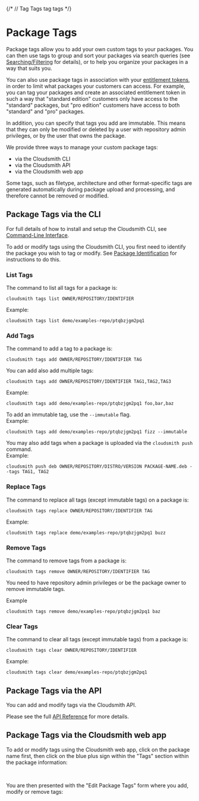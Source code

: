 {/* // Tag Tags tag tags */}


# Package Tags

Package tags allow you to add your own custom tags to your packages. You can then use tags to group and sort your packages via search queries (see <a href="/artifact-management/search-filter-sort-packages">Searching/Filtering</a> for details), or to help you organize your packages in a way that suits you.

You can also use package tags in association with your [entitlement tokens](/software-distribution/entitlement-tokens), in order to limit what packages your customers can access. For example, you can tag your packages and create an associated entitlement token in such a way that "standard edition" customers only have access to the "standard" packages, but "pro edition" customers have access to both "standard" and "pro" packages.

In addition, you can specify that tags you add are immutable. This means that they can only be modified or deleted by a user with repository admin privileges, or by the user that owns the package.

We provide three ways to manage your custom package tags: 

- via the Cloudsmith CLI
- via the Cloudsmith API 
- via the Cloudsmith web app

<Note variant="note">
Some tags, such as filetype, architecture and other format-specific tags are generated automatically during package upload and processing, and therefore cannot be removed or modified.
</Note>

## Package Tags via the CLI

For full details of how to install and setup the Cloudsmith CLI, see [Command-Line Interface](/developer-tools/cli).

To add or modify tags using the Cloudsmith CLI, you first need to identify the package you wish to tag or modify.  See [Package Identification](/artifact-management/identifying-a-package) for instructions to do this. 

### List Tags

The command to list all tags for a package is: 

```shell
cloudsmith tags list OWNER/REPOSITORY/IDENTIFIER
```

Example:

```shell
cloudsmith tags list demo/examples-repo/ptqbzjgm2pq1
```
<BlockImage src={img6fe0d48_list_tags} alt="List tags"></BlockImage>

### Add Tags

The command to add a tag to a package is: 

```shell
cloudsmith tags add OWNER/REPOSITORY/IDENTIFIER TAG
```

You can add also add multiple tags: 

```shell
cloudsmith tags add OWNER/REPOSITORY/IDENTIFIER TAG1,TAG2,TAG3
```

Example: 

```shell
cloudsmith tags add demo/examples-repo/ptqbzjgm2pq1 foo,bar,baz
```

<BlockImage src={img06958c2_add_tags} alt="Add tag(s)"></BlockImage>

To add an immutable tag, use the `--immutable` flag.  
Example:

```shell
cloudsmith tags add demo/examples-repo/ptqbzjgm2pq1 fizz --immutable
```

<BlockImage src={img50dfa6e_add_immutable_tag} alt="Add immutable tag(s)"></BlockImage>

You may also add tags when a package is uploaded via the `cloudsmith push` command.  
Example: 

```shell
cloudsmith push deb OWNER/REPOSITORY/DISTRO/VERSION PACKAGE-NAME.deb --tags TAG1, TAG2 
```

### Replace Tags

The command to replace all tags (except immutable tags) on a package is: 

```shell
cloudsmith tags replace OWNER/REPOSITORY/IDENTIFIER TAG
```

Example:

```shell
cloudsmith tags replace demo/examples-repo/ptqbzjgm2pq1 buzz
```

<BlockImage src={img5db866f_replace_tags} alt="Replace tags"></BlockImage>

### Remove Tags

The command to remove tags from a package is:

```shell
cloudsmith tags remove OWNER/REPOSITORY/IDENTIFIER TAG
```
<Note variant="note">
You need to have repository admin privileges or be the package owner to remove immutable tags.
</Note>

Example

```shell
cloudsmith tags remove demo/examples-repo/ptqbzjgm2pq1 baz
```

<BlockImage src={imgde1bb6a_remove_tags} alt="Remove Tag"></BlockImage>

### Clear Tags

The command to clear all tags (except immutable tags) from a package is:

```shell
cloudsmith tags clear OWNER/REPOSITORY/IDENTIFIER
```

Example:

```shell
cloudsmith tags clear demo/examples-repo/ptqbzjgm2pq1
```

<BlockImage src={imge90dbd8_clear_tags} alt="Clear tags"></BlockImage>

## Package Tags via the API

You can add and modify tags via the Cloudsmith API.

Please see the full [API Reference](/api/packages/tag) for more details.

## Package Tags via the Cloudsmith web app

To add or modify tags using the Cloudsmith web app, click on the package name first, then click on the blue plus sign within the "Tags" section within the package information:

<BlockImage src={imgd068e8d0d58e1b0f922085a5de1cb65d2a9a51cf22e29b525988957870a6b08d_Screenshot_2024_11_08_at_3_40_04_PM} alt=""></BlockImage>

<br />

You are then presented with the "Edit Package Tags" form where you add, modify or remove tags: 

<BlockImage src={imgd1bd9face2cc65f3b2fe03c8d468f914cac9fb21b7bdf6355af364069cb973ef_Screenshot_2024_11_08_at_3_43_01_PM} alt=""></BlockImage>
